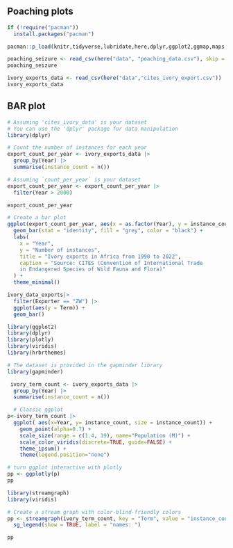 ## Poaching plots

```r

if (!require("pacman")) 
  install.packages("pacman")

pacman::p_load(knitr,tidyverse,lubridate,here,dplyr,ggplot2,ggmap,maps,rnaturalearth,rnaturalearthdata,sf,plotly,caret,glmnet,steamgraph)
```

```r

poaching_seizure <- read_csv(here("data", "poaching_data.csv"), skip = 1)
poaching_seizure
```

```r

ivory_exports_data <- read_csv(here("data","cites_ivory_export.csv"))
ivory_exports_data
```

## BAR plot

```r

# Assuming 'cites_ivory_data' is your dataset
# You can use the 'dplyr' package for data manipulation
library(dplyr)

# Count the number of instances for each year
export_count_per_year <- ivory_exports_data |>
  group_by(Year) |>
  summarise(instance_count = n())

# Assuming `count_per_year` is your dataset
export_count_per_year <- export_count_per_year |>
  filter(Year > 2000)

export_count_per_year

# Create a bar plot
ggplot(export_count_per_year, aes(x = as.factor(Year), y = instance_count)) +
  geom_bar(stat = "identity", fill = "grey", color = "black") +
  labs(
    x = "Year",
    y = "Number of instances",
    title = "Ivory exports in Africa from 1990 to 2022",
    caption = "Source: CITES (Convention of International Trade 
    in Endangered Species of Wild Fauna and Flora)"
  ) +
  theme_minimal()
```

```r

ivory_data_exports|>
  filter(Exporter == "ZW") |>
  ggplot(aes(y = Term)) +
  geom_bar()
```

```r

library(ggplot2)
library(dplyr)
library(plotly)
library(viridis)
library(hrbrthemes)

# The dataset is provided in the gapminder library
library(gapminder)

 ivory_term_count <- ivory_exports_data |>
  group_by(Year) |>
  summarise(instance_count = n())

  # Classic ggplot
p<-ivory_term_count |>
  ggplot( aes(x=Year, y= instance_count, size = instance_count)) +
    geom_point(alpha=0.7) +
    scale_size(range = c(1.4, 19), name="Population (M)") +
    scale_color_viridis(discrete=TRUE, guide=FALSE) +
    theme_ipsum() +
    theme(legend.position="none")

# turn ggplot interactive with plotly
pp <- ggplotly(p)
pp
```

```r

library(streamgraph)
library(viridis)

# Create a stream graph with color-blind-friendly colors
pp <- streamgraph(ivory_term_count, key = "Term", value = "instance_count", date = "Year", height = "300px", width = "1000px") %>%
  sg_legend(show = TRUE, label = "names: ")

pp
```

```r

```
